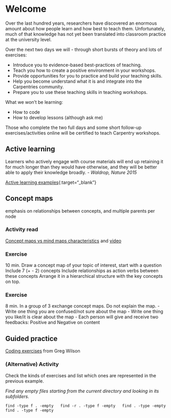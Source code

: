 # Welcome

Over the last hundred years, researchers have discovered an enormous amount about how people learn and how best to teach them. Unfortunately, much of that knowledge has not yet been translated into classroom practice at the university level.

Over the next two days we will - through short bursts of theory and lots of exercises:

- Introduce you to evidence-based best-practices of teaching.
- Teach you how to create a positive environment in your workshops.
- Provide opportunities for you to practice and build your teaching skills.
- Help you become understand what it is and integrate into the Carpentries community.
- Prepare you to use these teaching skills in teaching workshops.

What we won’t be learning:

- How to code
- How to develop lessons (although ask me)

Those who complete the two full days and some short follow-up exercises/activities online will be certified to teach Carpentry workshops.

## Active learning

Learners who actively engage with course materials will end up retaining it for much longer than they would have otherwise, and they will be better able to apply their knowledge broadly. - _Waldrop, Nature 2015_

[Active learning examples](https://www.everettcc.edu/files/administration/institutional-effectiveness/institutional-research/outcomeassess-active-learning.pdf){:target="_blank"}

## Concept maps

emphasis on relationships between concepts, and multiple parents per node

### Activity read
[Concept maps vs mind maps characteristics](https://www.nngroup.com/articles/cognitive-mind-concept/) and [video](https://www.nngroup.com/videos/visual-mapping-strategies/)

### Exercise 

10 min. Draw a concept map of your topic of interest, start with a question 
Include 7 (+ - 2) concepts
Include relationships as action verbs between these concepts
Arrange it in a hierarchical structure with the key concepts on top.

### Exercise 

8 min. In a group of 3 exchange concept maps. Do not explain the map.
- Write one thing you are confused/not sure about the map
- Write one thing you like/it is clear about the map 
- Each person will give and receive two feedbacks: Positive and Negative on content 



## Guided practice

[Coding exercises](http://third-bit.com/2017/10/16/exercise-types.html) from Greg Wilson 

### (Alternative) Activity 

Check the kinds of exercises and list which ones are represented in the previous example.

_Find any empty files starting from the current directory and looking in its subfolders._

  `find -type f . -empty
  find -r . -type f -empty
  find . -type -empty
  find . -type f -empty`



